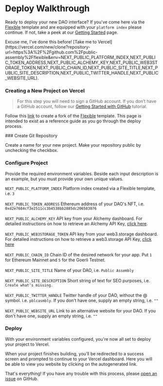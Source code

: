 
# Deploy Walkthrough

Ready to deploy your new DAO interface? If you've come here via the [Flexible](https://flexible.vercel.app/) template and are equipped with your `platform index` please continue. If not, take a peek at our [Getting Started](/docs/getting_started/) page.

<Callout type="info" emoji="🤓">
  Excuse me, I've done this before! [Take me to
  Vercel](https://vercel.com/new/clone?repository-url=https%3A%2F%2Fgithub.com%2Fpublic-assembly%2Fflexible&env=NEXT_PUBLIC_PLATFORM_INDEX,NEXT_PUBLIC_TOKEN_ADDRESS,NEXT_PUBLIC_ALCHEMY_KEY,NEXT_PUBLIC_WEB3STORAGE_TOKEN,NEXT_PUBLIC_CHAIN_ID,NEXT_PUBLIC_SITE_TITLE,NEXT_PUBLIC_SITE_DESCRIPTION,NEXT_PUBLIC_TWITTER_HANDLE,NEXT_PUBLIC_WEBSITE_URL).
</Callout>

### Creating a New Project on Vercel

> For this step you will need to sign a GitHub account. If you don’t have a GitHub account, follow our [Getting Started with GitHub](https://www.loom.com/share/b39dcc47d5724dbb937270191fc016a9) tutorial.

Follow this [link](https://vercel.com/new/clone?repository-url=https%3A%2F%2Fgithub.com%2Fpublic-assembly%2Fflexible&env=NEXT_PUBLIC_PLATFORM_INDEX,NEXT_PUBLIC_TOKEN_ADDRESS,NEXT_PUBLIC_ALCHEMY_KEY,NEXT_PUBLIC_WEB3STORAGE_TOKEN,NEXT_PUBLIC_CHAIN_ID,NEXT_PUBLIC_SITE_TITLE,NEXT_PUBLIC_SITE_DESCRIPTION,NEXT_PUBLIC_TWITTER_HANDLE,NEXT_PUBLIC_WEBSITE_URL) to create a fork of the [Flexible](https://github.com/public-assembly/flexible) template. This page is intended to exist as a reference guide as you go through the deploy process.

<Steps>
### Create Git Repository

Create a name for your new project. Make your repository public by unchecking the checkbox.

### Configure Project

Provide the required environment variables. Beside each input description is an example, but you must provide your own unique values.

`NEXT_PUBLIC_PLATFORM_INDEX` Platform index created via a Flexible template, i.e. `3`
<br></br>
`NEXT_PUBLIC_TOKEN_ADDRESS` Ethereum address of your DAO's NFT, i.e. `0xd2e7684cf3e2511cc3b4538bb2885dc206583076`
<br></br>
`NEXT_PUBLIC_ALCHEMY_KEY` API key from your Alchemy dashboard. For detailed instructions on how to retrieve an Alchemy API Key, [click here](https://www.youtube.com/watch?v=tfggWxfG9o0).
<br></br>
`NEXT_PUBLIC_WEB3STORAGE_TOKEN` API key from your web3.storage dashboard. For detailed instructions on how to retrieve a web3.storage API Key, [click here](https://web3.storage/docs/how-tos/generate-api-token/)
<br></br>
`NEXT_PUBLIC_CHAIN_ID` Chain ID of the desired network for your app. Put `1` for Ethereum Mainnet and `5` for the Goerli Testnet.
<br></br>
`NEXT_PUBLIC_SITE_TITLE` Name of your DAO, i.e. `Public Assembly`
<br></br>
`NEXT_PUBLIC_SITE_DESCRIPTION` Short string of text for SEO purposes, i.e. `Create what's missing.`
<br></br>
`NEXT_PUBLIC_TWITTER_HANDLE` Twitter handle of your DAO, without the @ symbol. i.e. `pblcasmbly`. If you don't have one, supply an empty string, i.e. `""`
<br></br>
`NEXT_PUBLIC_WEBSITE_URL` Link to an alternative website for your DAO. If you don't have one, supply an empty string, i.e. `""`

### Deploy

With your environment variables configured, you're now all set to deploy your project to Vercel.

When your project finishes building, you’ll be redirected to a success screen and prompted to continue to your Vercel dashboard. Here you will be able to view you website by clicking on the autogenerated link.

That's everything! If you have any trouble with this process, please [open an issue](https://github.com/public-assembly/flexible/issues/new) on GitHub.

</Steps>